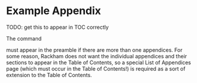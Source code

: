 # Example Appendix

TODO: get this to appear in TOC correctly

The command
\begin{verbatim}
\showlistofappendices
\end{verbatim}
must appear in the preamble if there are more than one appendices.  For
some reason, Rackham does not want the individual appendices and their
sections to appear in the Table of Contents, so a special List of
Appendices page (which must occur in the Table of Contents!) is required
as a sort of extension to the Table of Contents.
